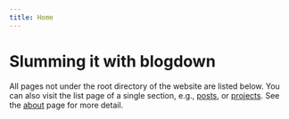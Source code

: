 ```yaml
---
title: Home
---
```


# Slumming it with blogdown

All pages not under the root directory of the website are listed below. You can also visit the list page of a single section, e.g., [posts](post/), or [projects](project/). See the [about](about/) page for more detail.
